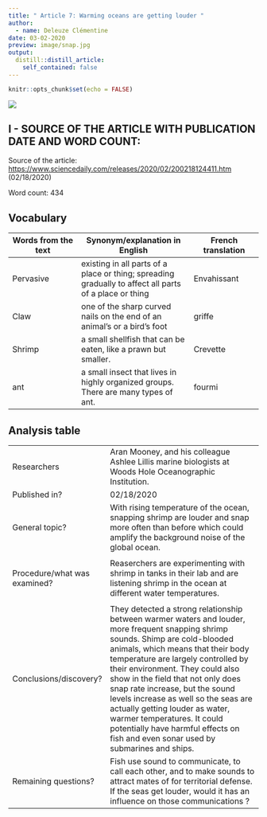 ```yaml
---
title: " Article 7: Warming oceans are getting louder "
author:
  - name: Deleuze Clémentine
date: 03-02-2020
preview: image/snap.jpg
output:
  distill::distill_article:
    self_contained: false
---
```


```r
knitr::opts_chunk$set(echo = FALSE)
```

![](/media/sf_shared/projects/clementine-deleuze-blog/_posts/2020-03-02-article-7/image/snap.jpg) 

## I - SOURCE OF THE ARTICLE WITH PUBLICATION DATE AND WORD COUNT:
Source of the article: <https://www.sciencedaily.com/releases/2020/02/200218124411.htm> (02/18/2020)

Word count: 434

## Vocabulary 

| Words from the text | Synonym/explanation in English | French translation |
| ------------------- | ------------------------------ | ------------------- |
| Pervasive | existing in all parts of a place or thing; spreading gradually to affect all parts of a place or thing | Envahissant |
| Claw | one of the sharp curved nails on the end of an animal’s or a bird’s foot | griffe | 
| Shrimp | a small shellfish that can be eaten, like a prawn but smaller.  | Crevette |
| ant | a small insect that lives in highly organized groups. There are many types of ant. | fourmi |


## Analysis table 

|                              |                                                                     |
| ---------------------------- | ------------------------------------------------------------------- |
| Researchers                  | Aran Mooney, and his colleague Ashlee Lillis marine biologists at Woods Hole Oceanographic Institution.| 
| Published in?                | 02/18/2020 |
| General topic?               | With rising temperature of the ocean, snapping shrimp are louder and snap more often than before which could amplify the background noise of the global ocean. | 
| | |
| Procedure/what was examined? | Reaserchers are experimenting with shrimp in tanks in their lab and are listening shrimp in the ocean at different water temperatures.|
| |  |
| Conclusions/discovery?       | They detected a strong relationship between warmer waters and louder, more frequent snapping shrimp sounds. Shimp are cold-blooded animals, which means that their body temperature are largely controlled by their environment. They could also show in the field that not only does snap rate increase, but the sound levels increase as well so the seas are actually getting louder as water, warmer temperatures. It could potentially have harmful effects on fish and even sonar used by submarines and ships. |
| Remaining questions?         | Fish use sound to communicate, to call each other, and to make sounds to attract mates of for territorial defense. If the seas get louder, would it has an influence on those communications ? |
